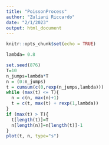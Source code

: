```yaml
---
title: "PoissonProcess"
author: "Zuliani Riccardo"
date: "2/1/2023"
output: html_document
---
```


```r
knitr::opts_chunk$set(echo = TRUE)
```


```r
lambda= 0.8
```


```r
set.seed(876)
T=10
n_jumps=lambda*T
n = (0:n_jumps)
t = cumsum(c(0,rexp(n_jumps,lambda)))
while (max(t) <= T){
  n = c(n, max(n)+1)
  t = c(t, max(t) + rexp(1,lambda))
}
if (max(t) > T){
  t[length(t)]=T
  n[length(n)]=n[length(t)]-1
}
plot(t, n, type="s")
```

